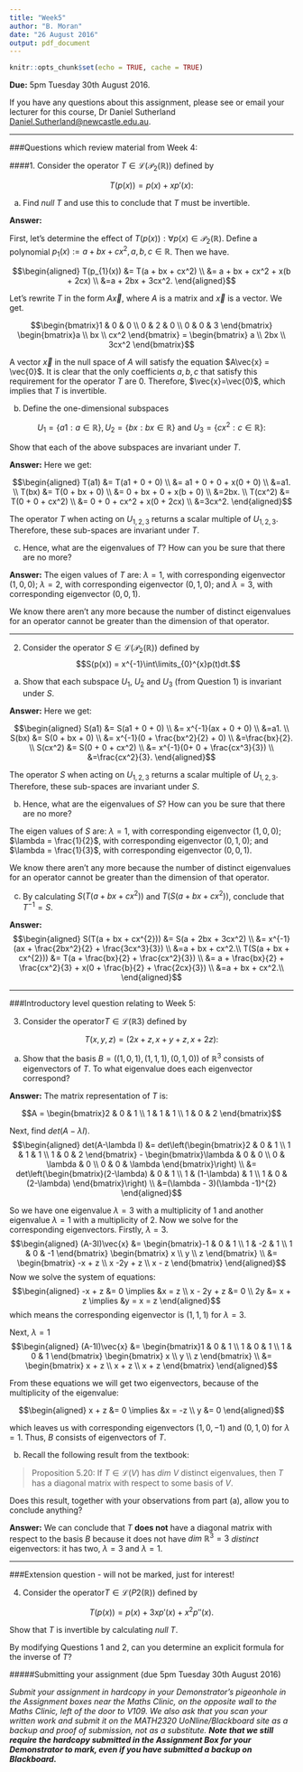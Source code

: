 ```yaml
---
title: "Week5"
author: "B. Moran"
date: "26 August 2016"
output: pdf_document
---
```


```r
knitr::opts_chunk$set(echo = TRUE, cache = TRUE)
```
**Due:** 5pm Tuesday 30th August 2016.

If you have any questions about this assignment, please see or email your lecturer for this course, Dr Daniel Sutherland <Daniel.Sutherland@newcastle.edu.au>.

***

###Questions which review material from Week 4:

####1. Consider the operator $T\in \mathcal{L}(\mathcal{P}_{2}(\mathbb{R}))$ defined by

$$T (p(x)) = p(x) + xp'(x):$$

(a)	Find $null\>T$ and use this to conclude that $T$ must be invertible.

**Answer:**

First, let's determine the effect of $T(p(x)): \forall p(x) \in \mathcal{P}_{2}(\mathbb{R})$. Define a polynomial $p_1(x) := a + bx + cx^2, a,b,c \in \mathbb{R}$. Then we have.

$$\begin{aligned} T(p_{1}(x)) &= T(a + bx + cx^2) \\
&= a + bx + cx^2 + x(b + 2cx) \\
&=a + 2bx + 3cx^2.
\end{aligned}$$

Let's rewrite $T$ in the form $A\vec{x}$, where $A$ is a matrix and $\vec{x}$ is a vector. We get.

$$\begin{bmatrix}1 & 0 & 0 \\ 0 & 2 & 0 \\ 0 & 0 & 3 \end{bmatrix} \begin{bmatrix}a \\ bx \\ cx^2 \end{bmatrix} = \begin{bmatrix} a \\ 2bx \\ 3cx^2 \end{bmatrix}$$

A vector $\vec{x}$ in the null space of $A$ will satisfy the equation $A\vec{x} = \vec{0}$. It is clear that the only coefficients $a,b,c$ that satisfy this requirement for the operator $T$ are $0$. Therefore, $\vec{x}=\vec{0}$, which implies that $T$ is invertible.

(b)	Define the one-dimensional subspaces

$$U_{1} = \left\{a1 : a \in \mathbb{R}\right\},	U_{2} = \left\{bx : bx \in \mathbb{R}\right\}\>	\text{and}\>	U_{3} = \left\{cx^{2} : c \in \mathbb{R}\right\}:$$

Show that each of the above subspaces are invariant under $T$.

**Answer:** Here we get:

$$\begin{aligned} T(a1) &= T(a1 + 0 + 0) \\
&= a1 + 0 + 0 + x(0 + 0) \\
&=a1. \\
T(bx) &= T(0 + bx + 0) \\
&= 0 + bx + 0 + x(b + 0) \\
&=2bx. \\
T(cx^2) &= T(0 + 0 + cx^2) \\
&= 0 + 0 + cx^2 + x(0 + 2cx) \\
&=3cx^2.
\end{aligned}$$

The operator $T$ when acting on $U_{1,2,3}$ returns a scalar multiple of $U_{1,2,3}$. Therefore, these sub-spaces are invariant under $T$.

(c) Hence, what are the eigenvalues of $T$? How can you be sure that there are no more?

**Answer:** The eigen values of $T$ are: $\lambda = 1$, with corresponding eigenvector $(1,0,0)$; $\lambda = 2$, with corresponding eigenvector $(0,1,0)$; and $\lambda = 3$, with corresponding eigenvector $(0,0,1)$.

We know there aren't any more because the number of distinct eigenvalues for an operator cannot be greater than the dimension of that operator.

***

2. Consider the operator $S \in \mathcal{L}(\mathcal{P}_{2}(\mathbb{R}))$ defined by
$$S(p(x)) = x^{-1}\int\limits_{0}^{x}p(t)dt.$$

(a)	Show that each subspace $U_{1}$, $U_{2}$ and $U_{3}$ (from Question 1) is invariant under $S$.

**Answer:**
Here we get:

$$\begin{aligned} S(a1) &= S(a1 + 0 + 0) \\
&= x^{-1}(ax + 0 + 0) \\
&=a1. \\
S(bx) &= S(0 + bx + 0) \\
&= x^{-1}(0 + \frac{bx^2}{2} + 0) \\
&=\frac{bx}{2}. \\
S(cx^2) &= S(0 + 0 + cx^2) \\
&= x^{-1}(0+ 0 + \frac{cx^3}{3}) \\
&=\frac{cx^2}{3}.
\end{aligned}$$

The operator $S$ when acting on $U_{1,2,3}$ returns a scalar multiple of $U_{1,2,3}$. Therefore, these sub-spaces are invariant under $S$.

(b)	Hence, what are the eigenvalues of $S$? How can you be sure that there are no more? 

The eigen values of $S$ are: $\lambda = 1$, with corresponding eigenvector $(1,0,0)$; $\lambda = \frac{1}{2}$, with corresponding eigenvector $(0,1,0)$; and $\lambda = \frac{1}{3}$, with corresponding eigenvector $(0,0,1)$.

We know there aren't any more because the number of distinct eigenvalues for an operator cannot be greater than the dimension of that operator.

(c)	By calculating $S(T (a + bx + cx^{2}))$ and $T(S(a + bx + cx^{2}))$, conclude that $T^{-1} = S$.

**Answer:** 
$$\begin{aligned} S(T(a + bx + cx^{2})) &= S(a + 2bx + 3cx^2) \\
&= x^{-1}(ax + \frac{2bx^2}{2} + \frac{3cx^3}{3}) \\
&=a + bx + cx^2.\\
T(S(a + bx + cx^{2})) &= T(a + \frac{bx}{2} + \frac{cx^2}{3}) \\
&= a + \frac{bx}{2} + \frac{cx^2}{3} + x(0 + \frac{b}{2} + \frac{2cx}{3}) \\
&=a + bx + cx^2.\\
\end{aligned}$$

***
###Introductory level question relating to Week 5:

3. Consider the operator$T\in \mathcal{L}(\mathbb{R}3)$ defined by

$$T (x, y, z) = (2x + z, x + y + z, x + 2z):$$

(a)	Show that the basis $B = ((1, 0, 1), (1, 1, 1), (0, 1, 0))$ of $\mathbb{R}^3$ consists of eigenvectors of $T$. To what eigenvalue does each eigenvector correspond?

**Answer:** The matrix representation of $T$ is:

$$A = \begin{bmatrix}2 & 0 & 1 \\ 1 & 1 & 1 \\ 1 & 0 & 2 \end{bmatrix}$$

Next, find $det(A-\lambda I)$.
$$\begin{aligned} det(A-\lambda I) &= det\left(\begin{bmatrix}2 & 0 & 1 \\ 1 & 1 & 1 \\ 1 & 0 & 2 \end{bmatrix} - \begin{bmatrix}\lambda & 0 & 0 \\ 0 & \lambda & 0 \\ 0 & 0 & \lambda \end{bmatrix}\right) \\
&= det\left(\begin{bmatrix}(2-\lambda) & 0 & 1 \\ 1 & (1-\lambda) & 1 \\ 1 & 0 & (2-\lambda) \end{bmatrix}\right) \\
&=(\lambda - 3)(\lambda -1)^{2}
\end{aligned}$$

So we have one eigenvalue $\lambda = 3$ with a multiplicity of $1$ and another eigenvalue $\lambda = 1$ with a multiplicity of $2$. Now we solve for the corresponding eigenvectors. Firstly, $\lambda = 3$.
$$\begin{aligned} (A-3I)\vec{x} &= \begin{bmatrix}-1 & 0 & 1 \\ 1 & -2 & 1 \\ 1 & 0 & -1 \end{bmatrix} \begin{bmatrix} x \\ y \\ z \end{bmatrix} \\
&= \begin{bmatrix} -x + z \\ x -2y + z \\ x - z \end{bmatrix}
\end{aligned}$$
Now we solve the system of equations:
$$\begin{aligned} -x + z &= 0 \implies &x = z \\
x - 2y + z &= 0 \\
2y &= x + z \implies &y = x = z
\end{aligned}$$
which means the corresponding eigenvector is $(1,1,1)$ for $\lambda = 3$. 

Next, $\lambda = 1$
$$\begin{aligned} (A-1I)\vec{x} &= \begin{bmatrix}1 & 0 & 1 \\ 1 & 0 & 1 \\ 1 & 0 & 1 \end{bmatrix} \begin{bmatrix} x \\ y \\ z \end{bmatrix} \\
&= \begin{bmatrix} x + z \\ x + z \\ x + z \end{bmatrix}
\end{aligned}$$

From these equations we will get two eigenvectors, because of the multiplicity of the eigenvalue:

$$\begin{aligned} x + z &= 0 \implies &x = -z \\
y &= 0
\end{aligned}$$

which leaves us with corresponding eigenvectors $(1, 0 , -1)$ and $(0, 1, 0)$ for $\lambda = 1$. Thus, $B$ consists of eigenvectors of $T$.

(b)	Recall the following result from the textbook:

> Proposition 5.20: If $T\in \mathcal{L}(V)$ has $dim \> V$ distinct eigenvalues, then $T$ has a diagonal matrix with respect to some basis of $V$.

Does this result, together with your observations from part (a), allow you to conclude anything?

**Answer:** We can conclude that $T$ **does not** have a diagonal matrix with respect to the basis $B$ because it does not have $dim \> \mathbb{R}^{3} = 3$ *distinct* eigenvectors: it has two, $\lambda = 3$ and $\lambda = 1$.

***

###Extension question - will not be marked, just for interest!

4. Consider the operator$T\in \mathcal{L}(P2(\mathbb{R}))$ defined by

$$T (p(x)) = p(x) + 3xp'(x) + x^{2}p''(x).$$

Show that $T$ is invertible by calculating $null\>T$.

By modifying Questions 1 and 2, can you determine an explicit formula for the inverse of $T$?


#####Submitting your assignment (due 5pm Tuesday 30th August 2016)

*Submit your assignment in hardcopy in your Demonstrator's pigeonhole in the Assignment boxes near the Maths Clinic, on the opposite wall to the Maths Clinic, left of the door to V109. We also ask that you scan your written work and submit it on the MATH2320 UoNline/Blackboard site as a backup and proof of submission, not as a substitute. __Note that we still require the hardcopy submitted in the Assignment Box for your Demonstrator to mark, even if you have submitted a backup on Blackboard.__*
